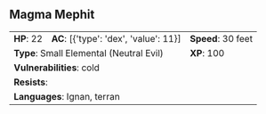 ## Magma Mephit {#monster-magma-mephit}

```{=html}
<table class="table table-striped">
    <tbody>
        <tr>                    
            <td><b>HP</b>: 22</td>
            <td><b>AC</b>: [{'type': 'dex', 'value': 11}]</td>
            <td><b>Speed</b>: 30 feet</td>
        </tr>
        <tr>
            <td colspan="2"><b>Type</b>: Small Elemental (Neutral Evil)</td>
            <td><b>XP</b>: 100</td>
        </tr>
        <tr>
            <td colspan="3"><b>Vulnerabilities</b>: cold</td>
        </tr>
        <tr>
            <td colspan="3"><b>Resists</b>: </td>
        </tr>
        <tr>
            <td colspan="3"><b>Languages</b>: Ignan, terran</td>
        </tr>
    </tbody>
</table>
```
